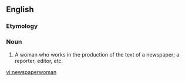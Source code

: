 ==English==

===Etymology===
{{compound|en|newspaper|woman}}

===Noun===
{{en-noun|newspaperwomen}}

# A woman who works in the production of the text of a newspaper; a reporter, editor, etc.

[[vi:newspaperwoman]]